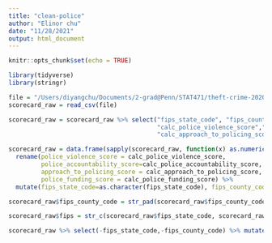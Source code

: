 ```yaml
---
title: "clean-police"
author: "Elinor chu"
date: "11/28/2021"
output: html_document
---
```


```r
knitr::opts_chunk$set(echo = TRUE)
```

```r
library(tidyverse) 
library(stringr)
```

```r
file = "/Users/diyangchu/Documents/2-grad@Penn/STAT471/theft-crime-2020/data/raw/scorecard.csv"
scorecard_raw = read_csv(file)
```

```r
scorecard_raw = scorecard_raw %>% select("fips_state_code", "fips_county_code",
                                         "calc_police_violence_score","calc_police_accountability_score",
                                         "calc_approach_to_policing_score","calc_police_funding_score")

scorecard_raw = data.frame(sapply(scorecard_raw, function(x) as.numeric(gsub("%", "", x)))) %>%
  rename(police_violence_score = calc_police_violence_score, 
         police_accountability_score=calc_police_accountability_score, 
         approach_to_policing_score = calc_approach_to_policing_score, 
         police_funding_score = calc_police_funding_score) %>% 
  mutate(fips_state_code=as.character(fips_state_code), fips_county_code = as.character(fips_county_code))

scorecard_raw$fips_county_code = str_pad(scorecard_raw$fips_county_code, 3, pad = "0")

scorecard_raw$fips = str_c(scorecard_raw$fips_state_code, scorecard_raw$fips_county_code)

scorecard_raw %>% select(-fips_state_code,-fips_county_code) %>% mutate(fips = as.numeric(fips))


```

